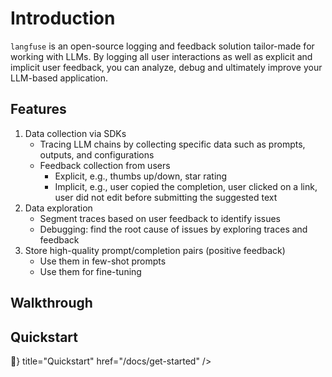 # Introduction

`langfuse` is an open-source logging and feedback solution tailor-made for working with LLMs. By logging all user interactions as well as explicit and implicit user feedback, you can analyze, debug and ultimately improve your LLM-based application.

## Features

1. Data collection via SDKs
   - Tracing LLM chains by collecting specific data such as prompts, outputs, and configurations
   - Feedback collection from users
     - Explicit, e.g., thumbs up/down, star rating
     - Implicit, e.g., user copied the completion, user clicked on a link, user did not edit before submitting the suggested text
1. Data exploration
   - Segment traces based on user feedback to identify issues
   - Debugging: find the root cause of issues by exploring traces and feedback
1. Store high-quality prompt/completion pairs (positive feedback)
   - Use them in few-shot prompts
   - Use them for fine-tuning

## Walkthrough


<VideoPlayer />

## Quickstart


<Cards>
  <Card icon={<span>🚀</span>} title="Quickstart" href="/docs/get-started" />
</Cards>
